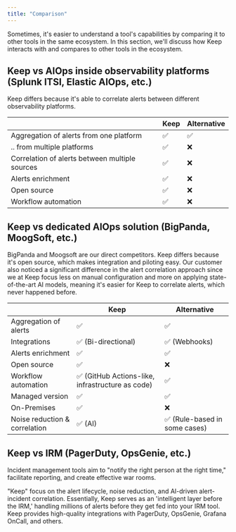 ```yaml
---
title: "Comparison"
---
```


Sometimes, it's easier to understand a tool's capabilities by comparing it to other tools in the same ecosystem. In this section, we'll discuss how Keep interacts with and compares to other tools in the ecosystem.

## Keep vs AIOps inside observability platforms (Splunk ITSI, Elastic AIOps, etc.)

Keep differs because it's able to correlate alerts between different observability platforms.

|                                       | Keep                                                           | Alternative                  |
| ------------------------------------- | -------------------------------------------------------------- | ---------------------------- |
| Aggregation of alerts from one platform | ✅                                                           | ✅                            |
| .. from multiple platforms            | ✅                                                             | ❌                            |
| Correlation of alerts between multiple sources | ✅                                                    | ❌                            |
| Alerts enrichment                     | ✅                                                             | ❌                            |
| Open source                           | ✅                                                             | ❌                            |
| Workflow automation                   | ✅                                                             | ❌                            |

## Keep vs dedicated AIOps solution (BigPanda, MoogSoft, etc.)

BigPanda and Moogsoft are our direct competitors. Keep differs because it's open source, which makes integration and piloting easy. Our customer also noticed a significant difference in the alert correlation approach since we at Keep focus less on manual configuration and more on applying state-of-the-art AI models, meaning it's easier for Keep to correlate alerts, which never happened before.

|                                       | Keep                                                           | Alternative                  |
| ------------------------------------- | -------------------------------------------------------------- | ---------------------------- |
| Aggregation of alerts                 | ✅                                                             | ✅                            |
| Integrations                          | ✅ (Bi-directional)                                            | ✅ (Webhooks)                 |
| Alerts enrichment                     | ✅                                                             | ✅                            |
| Open source                           | ✅                                                             | ❌                            |
| Workflow automation                   | ✅ (GitHub Actions-like, infrastructure as code)               | ✅                            |
| Managed version                       | ✅                                                             | ✅                             |
| On-Premises                           | ✅                                                             | ❌                             |
| Noise reduction & correlation         | ✅ (AI)                                                        | ✅ (Rule-based in some cases) |

## Keep vs IRM (PagerDuty, OpsGenie, etc.)

Incident management tools aim to "notify the right person at the right time," facilitate reporting, and create effective war rooms. 

"Keep" focus on the alert lifecycle, noise reduction, and AI-driven alert-incident correlation. Essentially, Keep serves as an 'intelligent layer before the IRM,' handling millions of alerts before they get fed into your IRM tool. Keep provides high-quality integrations with PagerDuty, OpsGenie, Grafana OnCall, and others.